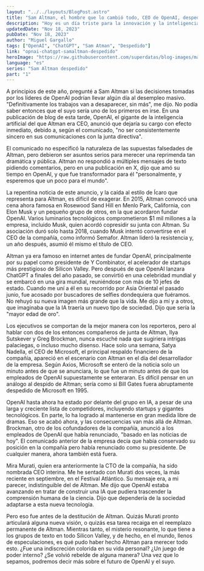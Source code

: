 ```yaml
---
layout: "../../layouts/BlogPost.astro"
title: "Sam Altman, el hombre que lo cambió todo, CEO de OpenAI, despedido por la junta directiva"
description: "Hoy es un día triste para la innovación y la inteligencia artificial. Sam Altman, el hombre que lo cambió todo, CEO de OpenAI, despedido por la junta directiva."
updatedDate: "Nov 18, 2023"
pubDate: "Nov 18, 2023"
author: "Miguel Gargallo"
tags: ["OpenAI", "ChatGPT", "Sam Atman", "Despedido"]
link: "opnai-chatgpt-samaltman-despedido"
heroImage: "https://raw.githubusercontent.com/superdatas/blog-images/main/openai-chatgpt-samaltman-despedido.png"
language: "es"
series: "Sam Altman despedido"
part: "1"
---
```


A principios de este año, pregunté a Sam Altman si las decisiones tomadas por los líderes de OpenAI podrían llevar algún día al desempleo masivo. "Definitivamente los trabajos van a desaparecer, sin más", me dijo. No podía saber entonces que el suyo sería uno de los primeros en irse. En una publicación de blog de esta tarde, OpenAI, el gigante de la inteligencia artificial del que Altman era CEO, anunció que dejaría su cargo con efecto inmediato, debido a, según el comunicado, "no ser consistentemente sincero en sus comunicaciones con la junta directiva".

El comunicado no especificó la naturaleza de las supuestas falsedades de Altman, pero debieron ser asuntos serios para merecer una reprimenda tan dramática y pública. Altman no respondió a múltiples mensajes de texto pidiendo comentarios, pero en una publicación en X, dijo que amó su tiempo en OpenAI, y que fue transformador para él "personalmente, y esperemos que un poco para el mundo".

La repentina noticia de este anuncio, y la caída al estilo de Ícaro que representa para Altman, es difícil de exagerar. En 2015, Altman convocó una cena ahora famosa en Rosewood Sand Hill en Menlo Park, California, con Elon Musk y un pequeño grupo de otros, en la que acordaron fundar OpenAI. Varios luminarios tecnológicos comprometieron $1 mil millones a la empresa, incluido Musk, quien acordó copresidir su junta con Altman. Su asociación duró solo hasta 2018, cuando Musk intentó convertirse en el CEO de la compañía, como informó Semafor. Altman lideró la resistencia y, un año después, asumió él mismo el título de CEO.

Altman ya era famoso en internet antes de fundar OpenAI, principalmente por su papel como presidente de Y Combinator, el acelerador de startups más prestigioso de Silicon Valley. Pero después de que OpenAI lanzara ChatGPT a finales del año pasado, se convirtió en una celebridad mundial y se embarcó en una gira mundial, reuniéndose con más de 10 jefes de estado. Cuando me uní a él en su recorrido por Asia Oriental el pasado junio, fue acosado por buscadores de selfies dondequiera que fuéramos. No rehuyó su nueva imagen más grande que la vida. Me dijo a mí y a otros, que imaginaba que la IA traería un nuevo tipo de sociedad. Dijo que sería la "mayor edad de oro".

Los ejecutivos se comportan de la mejor manera con los reporteros, pero al hablar con dos de los entonces compañeros de junta de Altman, Ilya Sutskever y Greg Brockman, nunca escuché nada que sugiriera intrigas palaciegas, o incluso mucho disenso. Hace solo una semana, Satya Nadella, el CEO de Microsoft, el principal respaldo financiero de la compañía, apareció en el escenario con Altman en el día del desarrollador de la empresa. Según Axios, Microsoft se enteró de la noticia solo un minuto antes de que se anunciara, lo que fue un minuto antes de que los empleados de OpenAI supuestamente se enteraran. Es difícil pensar en un análogo al despido de Altman; sería como si Bill Gates fuera abruptamente despedido de Microsoft en 1995.

OpenAI hasta ahora ha estado por delante del grupo en IA, a pesar de una larga y creciente lista de competidores, incluyendo startups y gigantes tecnológicos. En parte, lo ha logrado al mantenerse en gran medida libre de dramas. Eso se acabó ahora, y las consecuencias van más allá de Altman. Brockman, otro de los cofundadores de la compañía, anunció a los empleados de OpenAI que había renunciado, "basado en las noticias de hoy". El comunicado anterior de la empresa decía que había conservado su posición en la compañía pero había renunciado como su presidente. De cualquier manera, ahora también está fuera.

Mira Murati, quien era anteriormente la CTO de la compañía, ha sido nombrada CEO interina. Me he sentado con Murati dos veces, la más reciente en septiembre, en el Festival Atlántico. Su mensaje era, a mi parecer, indistinguible del de Altman. Me dijo que OpenAI estaba avanzando en tratar de construir una IA que pudiera trascender la comprensión humana de la ciencia. Dijo que dependería de la sociedad adaptarse a esta nueva tecnología.

Pero eso fue antes de la destitución de Altman. Quizás Murati pronto articulará alguna nueva visión, o quizás esa tarea recaiga en el reemplazo permanente de Altman. Mientras tanto, el misterio resonante, lo que tiene a los grupos de texto en todo Silicon Valley, y de hecho, en el mundo, llenos de especulaciones, es qué pudo haber hecho Altman para merecer todo esto. ¿Fue una indiscreción colorida en su vida personal? ¿Un juego de poder interno? ¿Se volvió rebelde de alguna manera? Una vez que lo sepamos, podremos decir más sobre el futuro de OpenAI y el suyo.
